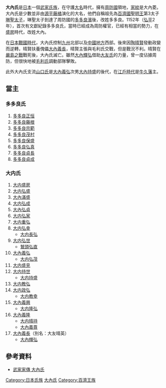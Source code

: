 {{日本氏族
|家名=大内氏
|家紋=Japanese Crest Oouchi Hisi.svg
|家紋名称=大內菱
|本姓=[[多多良氏|多多良氏]]<br />（自称[[百濟|百濟]][[琳聖太子|琳聖太子]]後裔）
|家祖=[[多多良正恒|多多良正恒]]？
|種別=[[武家|武家]]
|出身地=
|根拠地=[[周防国|周防国]]
|人物=[[大內義弘|大內義弘]]<br/>[[大內政弘|大內政弘]]<br/>[[大內義興|大內義興]]<br/>[[大內義隆|大內義隆]]
|支流=[[山口氏#牛久山口氏|山口氏]]（[[武家|武家]]）
}}
{{japanese|japanese=大内氏|kana=おおうちし|romaji=Ōuchi-shi}}

'''大內氏'''是[[日本|日本]]一個[[武家|武家]][[氏族|氏族]]，在守護[[大名_(稱謂)|大名]]時代，擁有[[周防國|周防國]]領地，[[家紋|家紋]]是大內菱。大內氏是少數並非由[[源平藤橘|源平藤橘]]演化的大名，他們自稱祖先為[[百濟國|百濟國]][[聖明王|聖明王]]第3太子[[琳聖太子|琳聖太子]]，琳聖太子到達了周防國的[[多多良濱|多多良濱]]後，改姓多多良。1152年（[[弘平|弘平]]2年），首次有文獻紀錄多多良氏，當時已經成為周防權官，已經有相當的勢力，在[[大內聖房|盛房]]時代，改姓大內。

在[[日本戰國時代|日本戰國時代]]，大內氏控制[[九州_(日本)|九州]]北部以及[[中國地方|中國地方]]西部。後來因[[陶晴賢|陶晴賢]]發動政變而逆轉，晴賢扶養傀儡[[大內義長|大內義長]]，晴賢主張與毛利氏交戰，但是戰況不利。晴賢在[[嚴島之戰|嚴島之戰]]戰死後，大內氏滅亡。雖然[[大內輝弘|大內輝弘]]借助[[大友氏|大友氏]]的力量，曾一度佔據周防，但很快地被[[毛利氏|毛利氏]]調動部隊擊敗。

此外大內氏支流[[山口氏|山口氏]]是[[大內義弘|大內義弘]]次男[[大內持盛|大內持盛]]的後代，在[[江戶時代|江戶時代]]是[[牛久藩|牛久藩]]主。

==當主==
=== 多多良氏 === 
#[[多多良正恒|多多良正恒]]
#[[多多良藤根|多多良藤根]]
#[[多多良宗範|多多良宗範]]
#[[多多良茂村|多多良茂村]]
#[[多多良保盛|多多良保盛]]
#[[多多良弘真|多多良弘真]]
#[[多多良貞長|多多良貞長]]
#[[多多良貞成|多多良貞成]]

=== 大内氏 ===
#[[大内盛房|大内盛房]]
#[[大内弘盛|大内弘盛]]
#[[大內滿盛|大內滿盛]]
#[[大内弘成|大内弘成]]
#[[大內弘貞|大內弘貞]]
#[[大内弘家|大内弘家]]
#[[大内重弘|大内重弘]]
#[[大内弘幸|大内弘幸]]
#*[[鷲頭長弘|大内長弘]]
#[[大内弘世|大内弘世]]
#*[[鷲頭弘直|鷲頭弘直]]
#[[大內義弘|大內義弘]]
#*[[大内弘茂|大内弘茂]]
#[[大内盛見|大内盛見]]
#[[大内持世|大内持世]]
#*[[大内持盛|大内持盛]]
#[[大内教弘|大内教弘]]
#[[大内政弘|大内政弘]]
#*[[大内教幸|大内教幸]]
#[[大內義興|大內義興]]
#*[[大内隆弘|大内隆弘]]
#[[大內義隆|大內義隆]]
#*[[大内晴持|大内晴持]]
#*[[大內義尊|大內義尊]]
#[[大內義長|大內義長]]（別名：大友晴英）
#*[[大內輝弘|大內輝弘]]

==參考資料==
*[http://www2.harimaya.com/sengoku/html/ohuti.html 武家家傳 大內氏]{{Wayback|url=http://www2.harimaya.com/sengoku/html/ohuti.html |date=20160917235037 }}

{{DEFAULTSORT:Oouchi-shi}}

[[Category:日本氏族|Category:日本氏族]]
[[Category:大內氏|]]
[[Category:百濟王族|Category:百濟王族]]